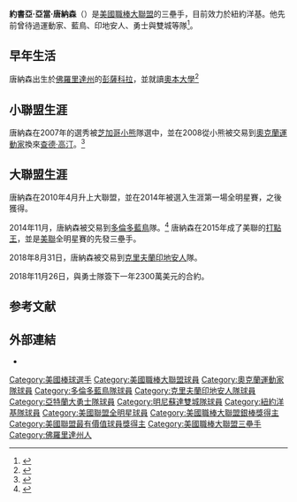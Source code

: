 {{multiple issues|
{{blpsources|time=2015-07-19T16:01:48+00:00}}
{{citation style|time=2015-07-19T16:01:48+00:00}}
{{expand|time=2015-07-19T16:01:48+00:00}}
}}
{{Infobox MLB player
| name       = 賈許·唐納森<br />Josh Donaldson
| image      = Josh Donaldson (33639739158) (cropped).jpg
| image_size = 
| caption    = 
| team       = 紐約洋基
| number     = 28
| position   = 三壘手    
| birthdate  = {{birth date and age|1985|12|8}}
| birthplace = {{USA}}[[佛羅里達州|佛羅里達州]][[彭薩科拉|彭薩科拉]] 
| bats       = 右
| throws     = 右
| debutdate = 4月30日
| debutyear = 2010年
| debutteam = 奧克蘭運動家   
| statyear   = 2021年球季
| stat1label = [[打擊率|打擊率]]
| stat1value = .269
| stat2label = [[全壘打|全壘打]]
| stat2value = 251
| stat3label = [[打點|打點]]
| stat3value = 728
| teams =
*[[奧克蘭運動家|奧克蘭運動家]] ({{mlby|2010}}–{{mlby|2014}})
*[[多倫多藍鳥|多倫多藍鳥]] （{{mlby|2015}}–{{mlby|2018}}）
*[[克里夫蘭印地安人|克里夫蘭印地安人]] ({{mlby|2018}})
*[[亞特蘭大勇士|亞特蘭大勇士]]({{mlby|2019}})
*[[明尼蘇達雙城|明尼蘇達雙城]]({{mlby|2020}}–{{mlby|2021}})
*[[紐約洋基|紐約洋基]]({{mlby|2022}}–)
| awards =
* 3x[[美國職棒大聯盟全明星賽|全明星賽]]（[[2014年美國職棒大聯盟全明星賽|2014]]–[[2016年美國職棒大聯盟全明星賽|2016]]）
* [[美國職棒大聯盟最有價值球員獎|美聯MVP]] (2015)
* [[美國職棒大聯盟打點王|美聯打點王]] (2015)
* 2x[[美國職棒大聯盟銀棒獎|銀棒獎]] （2015,2016）
* [[漢克阿倫獎|漢克阿倫獎]](2015)
* [[美國職棒大聯盟年度東山再起球員獎|東山再起球員獎]](2019)
}}
'''約書亞·亞當·唐納森'''（{{lang-en|Joshua Adam Donaldson }}{{bd|1985年|12月8日}}）是[[美國職棒大聯盟|美國職棒大聯盟]]的三壘手，目前效力於紐約洋基。他先前曾待過運動家、藍鳥、印地安人、勇士與雙城等隊<ref>{{Cite web |url=http://m.mlb.com/player/518626/josh-donaldson |title=存档副本 |access-date=2015-07-19 |archive-date=2018-10-04 |archive-url=https://web.archive.org/web/20181004141405/http://m.mlb.com/player/518626/josh-donaldson |dead-url=no }}</ref>。

==早年生活==
唐納森出生於[[佛羅里達州|佛羅里達州]]的[[彭薩科拉|彭薩科拉]]，並就讀[[奧本大學|奧本大學]]<ref>{{cite web|url=http://www.baseball-reference.com/minors/player.cgi?id=donald001jos|title=Josh Donaldson  Register Statistics & History - Baseball-Reference.com|work=Baseball-Reference.com|access-date=2015-07-20|archive-date=2015-08-28|archive-url=https://web.archive.org/web/20150828172407/http://www.baseball-reference.com/minors/player.cgi?id=donald001jos|dead-url=no}}</ref>

==小聯盟生涯==
唐納森在2007年的選秀被[[芝加哥小熊|芝加哥小熊]]隊選中，並在2008從小熊被交易到[[奧克蘭運動家|奧克蘭運動家]]換來[[查德·高汀|查德·高汀]]。<ref>{{cite web|url=http://chicago.cubs.mlb.com/news/press_releases/press_release.jsp?ymd=20080708&content_id=3091876&vkey=pr_chc&fext=.jsp&c_id=chc|title=Cubs acquire right-handed pitchers Rich Harden and Chad Gaudin from Oakland|work=Chicago Cubs|deadurl=yes|archiveurl=https://web.archive.org/web/20170119160808/http://chicago.cubs.mlb.com/news/press_releases/press_release.jsp?ymd=20080708&content_id=3091876&vkey=pr_chc&fext=.jsp&c_id=chc|archivedate=2017-01-19|access-date=2015-07-20}}</ref>

==大聯盟生涯==
唐納森在2010年4月升上大聯盟，並在2014年被選入生涯第一場全明星賽，之後獲得{{link-en|防守聖經獎|Fielding Bible Award}}。

2014年11月，唐納森被交易到[[多倫多藍鳥|多倫多藍鳥]]隊。<ref>{{Cite web |url=http://m.mlb.com/news/article/102689988/blue-jays-get-josh-donaldson-in-trade-from-oakland-athletics |title=存档副本 |access-date=2015-07-19 |archive-date=2017-12-01 |archive-url=https://web.archive.org/web/20171201081023/http://m.mlb.com/news/article/102689988/blue-jays-get-josh-donaldson-in-trade-from-oakland-athletics/ |dead-url=no }}</ref>
唐納森在2015年成了美聯的[[美國職棒大聯盟打點王|打點王]]，並是[[美國聯盟|美聯]]全明星賽的先發三壘手。

2018年8月31日，唐納森被交易到[[克里夫蘭印地安人|克里夫蘭印地安人]]隊。

2018年11月26日，與勇士隊簽下一年2300萬美元的合約。

==参考文献==
{{reflist}}

==外部連結==
{{commonscat|Josh Donaldson}}
* {{Baseballstats|mlb=518626|espn=29563|br=d/donaljo02|fangraphs=paP07005}}

{{DEFAULTSORT:Donaldson, Josh}}

{{AL MVPs}}
{{AL Hank Aaron Award Winners}}
{{TSN NL Comeback Players of the Year}}
{{NL MLB Comeback Players of the Year}}
{{紐約洋基隊當前登錄名單}}

[[Category:美國棒球選手|Category:美國棒球選手]]
[[Category:美國職棒大聯盟球員|Category:美國職棒大聯盟球員]]
[[Category:奧克蘭運動家隊球員|Category:奧克蘭運動家隊球員]]
[[Category:多倫多藍鳥隊球員|Category:多倫多藍鳥隊球員]]
[[Category:克里夫蘭印地安人隊球員|Category:克里夫蘭印地安人隊球員]]
[[Category:亞特蘭大勇士隊球員|Category:亞特蘭大勇士隊球員]]
[[Category:明尼蘇達雙城隊球員|Category:明尼蘇達雙城隊球員]]
[[Category:紐約洋基隊球員|Category:紐約洋基隊球員]]
[[Category:美國聯盟全明星球員|Category:美國聯盟全明星球員]]
[[Category:美國職棒大聯盟銀棒獎得主|Category:美國職棒大聯盟銀棒獎得主]]
[[Category:美國聯盟最有價值球員獎得主|Category:美國聯盟最有價值球員獎得主]]
[[Category:美國職棒大聯盟三壘手|Category:美國職棒大聯盟三壘手]]
[[Category:佛羅里達州人|Category:佛羅里達州人]]